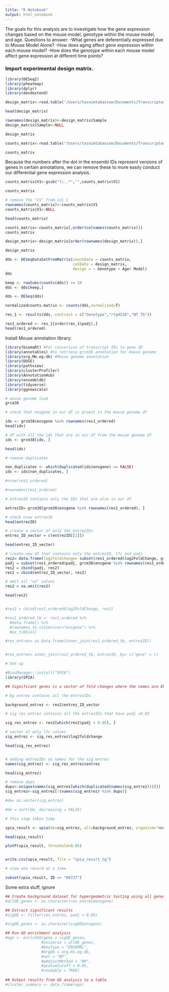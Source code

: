 ```yaml
---
title: "R Notebook"
output: html_notebook
---
```


The goals for this analysis are to investigate how the gene expression changes based on the mouse model, genotype within the mouse model, and age.
Questions to answer:
-What genes are deferentially expressed due to Mouse Model Alone?
-How does aging affect gene expression within each mouse model?
-How does the genotype within each mouse model affect gene expression at different time points?

### Import experimental design matrix.

```r
library(DESeq2)
library(pheatmap)
library(dplyr)
library(dendextend)
```

```r
design_matrix<-read.table('/Users/tasnimtabassum/Documents/Transcriptomics_SP22/Experimental_Design_TG.csv',sep=',',header=TRUE)

head(design_matrix)
```

```r
rownames(design_matrix)<-design_matrix$Sample
design_matrix$Sample<-NULL

design_matrix
```

```r
counts_matrix<-read.table("/Users/tasnimtabassum/Documents/Transcriptomics_SP22/GitHub/Transcriptomics-Final-Project-/Count_Tables/allcounts.csv",sep=',',header=TRUE)

counts_matrix
```


Because the numbers after the dot in the ensembl IDs represent versions of genes in certain annotations, we can remove these to more easily conduct our differential gene expression analysis. 
```r
counts_matrix$V1<-gsub("\\..*","",counts_matrix$V1)

counts_matrix
```

```r
# remove the "V1" from col 1
rownames(counts_matrix)<-counts_matrix$V1
counts_matrix$V1<-NULL

head(counts_matrix)

counts_matrix<-counts_matrix[,order(colnames(counts_matrix))]
counts_matrix
```

```r
design_matrix<-design_matrix[order(rownames(design_matrix)),]

design_matrix

```

```r
dds <- DESeqDataSetFromMatrix(countData = counts_matrix,
                              colData = design_matrix,
                              design = ~ Genotype + Age+ Model)
dds

keep <- rowSums(counts(dds)) >= 10
dds <- dds[keep,]
```


```r
dds <- DESeq(dds)
```

```r
normalizedcounts.matrix <- counts(dds,normalized=T)

res_1 <- results(dds, contrast = c("Genotype","rtg4510","WT_TG"))

res1_ordered <- res_1[order(res_1$padj),] 
head(res1_ordered)
```

Install Mouse annotation library:


```r
library(biomaRt) #For conversion of transcript IDs to gene ID
library(annotables) #to retrieve grcm38 annotation for mouse genome
library(org.Mm.eg.db) #Mouse genome annotation
library(DOSE)
library(pathview)
library(clusterProfiler)
library(AnnotationHub) 
library(ensembldb)
library(tidyverse)
library(ggnewscale)
```

```r

# mouse genome load
grcm38

# check that ensgene in our df is prsent in the mouse genome df

idx <- grcm38$ensgene %in% rownames(res1_ordered)
head(idx)

# df with all the ids that are in our df from the mouse genome df
ids <- grcm38[idx, ]

head(ids)

# remove duplicates

non_duplicates <- which(duplicated(ids$ensgene) == FALSE)
ids <- ids[non_duplicates, ]

```


```r


#nrow(res1_ordered)

#rownames(res1_ordered)

# entrezID contains only the IDs that are also in our df

entrezID= grcm38[grcm38$ensgene %in% rownames(res1_ordered), ]

# check nrow entrezID
head(entrezID)

# create a vector of only the entrezIDs
entrez_ID_vector = c(entrezID[[2]])

head(entrez_ID_vector)

# create new df that contains only the entrezID, lfc and padj
res2= data.frame(log2foldchange= subset(res1_ordered$log2FoldChange, grcm38$ensgene %in% rownames(res1_ordered)))
padj = subset(res1_ordered$padj, grcm38$ensgene %in% rownames(res1_ordered))
res2 = cbind(padj, res2)
res2 = cbind(entrez_ID_vector, res2)

# omit all "na" values
res2 = na.omit(res2)

head(res2)


#res2 = cbind(res1_ordered$log2FoldChange, res2)

#res1_ordered_tb <- res1_ordered %>%
  #data.frame() %>%
  #rownames_to_column(var="ensgene") %>% 
  #as_tibble()

#res_entrez= as.data.frame(inner_join(res1_ordered_tb, entrezID))


#res_entrez= inner_join(res1_ordered_tb, entrezID, by= c("gene" = ))
```


```r
# Set-up

#BiocManager::install("SPIA")
library(SPIA)

## Significant genes is a vector of fold changes where the names are ENTREZ gene IDs. The background set is a vector of all the genes represented on the platform.

# bg entrez contains all the entrezIDs 

background_entrez <- res2$entrez_ID_vector

# sig res entrez contains all the entrezIDs that have padj <0.05

sig_res_entrez <- res2[which(res2$padj < 0.05), ]

# vector of only lfc values
sig_entrez <- sig_res_entrez$log2foldchange

head(sig_res_entrez)


# adding entrezIDs as names for the sig entrez
names(sig_entrez) <- sig_res_entrez$entrez

head(sig_entrez)

# remove dups
dups<-unique(names(sig_entrez[which(duplicated(names(sig_entrez)))]))
sig_entrez<-sig_entrez[!(names(sig_entrez) %in% dups)]
```


```r


#de= as.vector(sig_entrez)

#de = sort(de, decreasing = FALSE)

# this step takes time

spia_result <- spia(de=sig_entrez, all=background_entrez, organism="mmu")

head(spia_result)

plotP(spia_result, threshold=0.05) 


write.csv(spia_result, file = "spia_result_tg")
```



```r

# view one record at a time

subset(spia_result, ID == "04727")

```


Some extra stuff, ignore

```r
## Create background dataset for hypergeometric testing using all genes tested for significance in the results                 
#allOE_genes <- as.character(res_entrez$ensgene)

## Extract significant results
#sigOE <- filter(res_entrez, padj < 0.05)

#sigOE_genes <- as.character(sigOE$ensgene)
```

```r
## Run GO enrichment analysis 
#ego <- enrichGO(gene = sigOE_genes, 
                #universe = allOE_genes,
                #keyType = "ENSEMBL",
                #OrgDb = org.Hs.eg.db, 
                #ont = "BP", 
                #pAdjustMethod = "BH", 
                #qvalueCutoff = 0.05, 
                #readable = TRUE)
                
## Output results from GO analysis to a table
#cluster_summary <- data.frame(ego)
```

